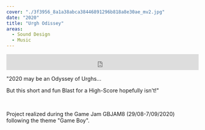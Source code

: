 ```yaml
---
cover: "./3f3956_8a1a38abca38446891296b818a8e30ae_mv2.jpg"
date: "2020"
title: "Urgh Odissey"
areas:
  - Sound Design
  - Music
---
```


<iframe style="border: 0; width: 100%; height: 42px;" src="https://bandcamp.com/EmbeddedPlayer/album=2023899987/size=small/bgcol=ffffff/linkcol=0687f5/track=2920482895/transparent=true/" seamless><a href="https://nanz.bandcamp.com/album/game-jams">Game jams by Nanz</a></iframe>

"2020 may be an Odyssey of Urghs...

But this short and fun Blast for a High-Score hopefully isn't!"

​

Project realized during the Game Jam GBJAM8 (29/08-7/09/2020) following the theme "Game Boy".
